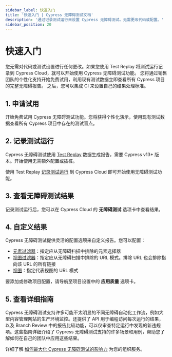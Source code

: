 ```yaml
---
sidebar_label: 快速入门
title: '快速入门 | Cypress 无障碍测试文档'
description: '通过记录测试运行来设置 Cypress 无障碍测试。无需更改代码或配置。'
sidebar_position: 20
---
```


<ProductHeading product="accessibility" />

# 快速入门

您无需对代码或测试设置进行任何更改。如果您使用 Test Replay 将测试运行记录到 Cypress Cloud，就可以开始使用 Cypress 无障碍测试功能。
您将通过销售团队的个性化支持开始免费试用，利用现有测试数据立即查看所有 Cypress 项目的完整无障碍报告。
之后，您可以集成 CI 来设置自己的结果处理标准。

## 1. 申请试用

开始免费试用 Cypress 无障碍测试功能。您将获得个性化演示，使用现有测试数据查看所有 Cypress 项目中存在的测试盲点。

<Btn
  label="申请试用 ➜"
  className="!mb-0"
  variant="indigo-dark"
  href="https://www.cypress.io/accessibility?utm_medium=get-started-page&utm_source=docs.cypress.io&utm_content=Request%20trial"
/>

## 2. 记录测试运行

Cypress 无障碍测试使用 [Test Replay](/cloud/features/test-replay) 数据生成报告，需要 Cypress v13+ 版本。开始使用无需额外配置或插桩。

使用 Test Replay [记录测试运行](/cloud/get-started/setup) 到 Cypress Cloud 即可开始使用无障碍测试功能。

## 3. 查看无障碍测试结果

记录测试运行后，您可以在 Cypress Cloud 的 **无障碍测试** 选项卡中查看结果。

<DocsImage
  src="/img/accessibility/core-concepts/cypress-accessibility-views-dashboard.png"
  alt="Cypress 无障碍测试视图列表，在 Cypress Cloud 中显示 Cypress Realworld App 的运行结果，检测到多个页面存在无障碍规则违规。"
/>

## 4. 自定义结果

Cypress 无障碍测试提供灵活的配置选项来自定义报告。您可以配置：

- [元素过滤器](/accessibility/configuration/elementfilters)：指定应从无障碍扫描中排除的元素选择器
- [视图过滤器](/accessibility/configuration/viewfilters)：指定应从无障碍扫描中排除的 URL 模式。排除 URL 也会排除指向该 URL 的所有链接
- [视图](/accessibility/configuration/views)：指定代表视图的 URL 模式

要添加或修改项目配置，请导航至项目设置中的 **应用质量** 选项卡。

<DocsImage
  src="/img/accessibility/configuration/cypress-accessibility-configuration-editor.png"
  alt="Cypress Cloud 用户界面显示配置编辑器"
/>

## 5. 查看详细指南

Cypress 无障碍测试支持许多可能不太明显的不同无障碍自动化工作流，例如大型内容管理网站的生产环境监控。还提供了 API 用于编程访问每次运行的结果，以及 Branch Review 中的报告比较功能，可以仅审查特定运行中发现的新违规项。这些指南详细介绍了 Cypress 无障碍测试支持的许多场景和用例，帮助您了解如何在自己的团队中应用这些结果。

详细了解 [如何最大化 Cypress 无障碍测试的影响力](/accessibility/guides/introduction) 为您的组织服务。